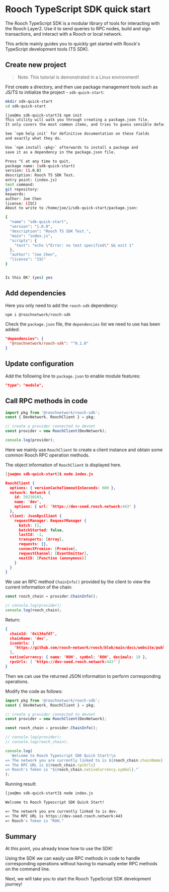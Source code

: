 # Rooch TypeScript SDK quick start

The Rooch TypeScript SDK is a modular library of tools for interacting with the Rooch Layer2. Use it to send queries to RPC nodes, build and sign transactions, and interact with a Rooch or local network.

This article mainly guides you to quickly get started with Roock's TypeScript development tools (TS SDK).

## Create new project

> Note: This tutorial is demonstrated in a Linux environment!

First create a directory, and then use package management tools such as JS/TS to initialize the project - `sdk-quick-start`:

```bash
mkdir sdk-quick-start
cd sdk-quick-start
```

```bash
[joe@mx sdk-quick-start]$ npm init
This utility will walk you through creating a package.json file.
It only covers the most common items, and tries to guess sensible defaults.

See `npm help init` for definitive documentation on these fields
and exactly what they do.

Use `npm install <pkg>` afterwards to install a package and
save it as a dependency in the package.json file.

Press ^C at any time to quit.
package name: (sdk-quick-start)
version: (1.0.0)
description: Rooch TS SDK Test.
entry point: (index.js)
test command:
git repository:
keywords:
author: Joe Chen
license: (ISC)
About to write to /home/joe/i/sdk-quick-start/package.json:

{
  "name": "sdk-quick-start",
  "version": "1.0.0",
  "description": "Rooch TS SDK Test.",
  "main": "index.js",
  "scripts": {
    "test": "echo \"Error: no test specified\" && exit 1"
  },
  "author": "Joe Chen",
  "license": "ISC"
}


Is this OK? (yes) yes
```

## Add dependencies

Here you only need to add the `rooch-sdk` dependency:

```sh npm2yarn
npm i @roochnetwork/rooch-sdk
```

Check the `package.json` file, the `dependencies` list we need to use has been added:

```json
"dependencies": {
  "@roochnetwork/rooch-sdk": "^0.1.0"
}
```

## Update configuration

Add the following line to `package.json` to enable module features:

```json
"type": "module",
```

## Call RPC methods in code

```ts
import pkg from '@roochnetwork/rooch-sdk';
const { DevNetwork, RoochClient } = pkg;

// create a provider connected to devnet
const provider = new RoochClient(DevNetwork);

console.log(provider);
```

Here we mainly use `RoochClient` to create a client instance and obtain some common Rooch RPC operation methods.

The object information of `RoochClient` is displayed here.

```json
[joe@mx sdk-quick-start]$ node index.js

RoochClient {
  options: { versionCacheTimeoutInSeconds: 600 },
  network: Network {
    id: 20230103,
    name: 'dev',
    options: { url: 'https://dev-seed.rooch.network:443' }
  },
  client: JsonRpcClient {
    requestManager: RequestManager {
      batch: [],
      batchStarted: false,
      lastId: -1,
      transports: [Array],
      requests: {},
      connectPromise: [Promise],
      requestChannel: [EventEmitter],
      nextID: [Function (anonymous)]
    }
  }
}
```

We use an RPC method `ChainInfo()` provided by the client to view the current information of the chain:

```ts
const rooch_chain = provider.ChainInfo();

// console.log(provider);
console.log(rooch_chain);
```

Return:

```json
{
  chainId: '0x134afd7',
  chainName: 'dev',
  iconUrls: [
    'https://github.com/rooch-network/rooch/blob/main/docs/website/public/logo/rooch_black_text.png'
  ],
  nativeCurrency: { name: 'ROH', symbol: 'ROH', decimals: 18 },
  rpcUrls: [ 'https://dev-seed.rooch.network:443' ]
}
```

Then we can use the returned JSON information to perform corresponding operations.

Modify the code as follows:

```ts
import pkg from '@roochnetwork/rooch-sdk';
const { DevNetwork, RoochClient } = pkg;

// create a provider connected to devnet
const provider = new RoochClient(DevNetwork);

const rooch_chain = provider.ChainInfo();

// console.log(provider);
// console.log(rooch_chain);

console.log(
  `Welcome to Rooch Typescript SDK Quick Start!\n
=> The network you are currently linked to is ${rooch_chain.chainName}.
=> The RPC URL is ${rooch_chain.rpcUrls}
=> Rooch's Token is "${rooch_chain.nativeCurrency.symbol}."`
);
```

Running result:

```bash
[joe@mx sdk-quick-start]$ node index.js

Welcome to Rooch Typescript SDK Quick Start!

=> The network you are currently linked to is dev.
=> The RPC URL is https://dev-seed.rooch.network:443
=> Rooch's Token is "ROH."
```

## Summary

At this point, you already know how to use the SDK!

Using the SDK we can easily use RPC methods in code to handle corresponding operations without having to manually enter RPC methods on the command line.

Next, we will take you to start the Rooch TypeScript SDK development journey!
